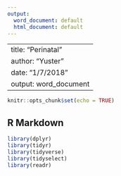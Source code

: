 ```yaml
---
output:
  word_document: default
  html_document: default
---
```

---
title: "Perinatal"
author: "Yuster"
date: "1/7/2018"
output: word_document
--
```r
knitr::opts_chunk$set(echo = TRUE)
```

## R Markdown
```r
library(dplyr)
library(tidyr)
library(tidyverse)
library(tidyselect)
library(readr)
```